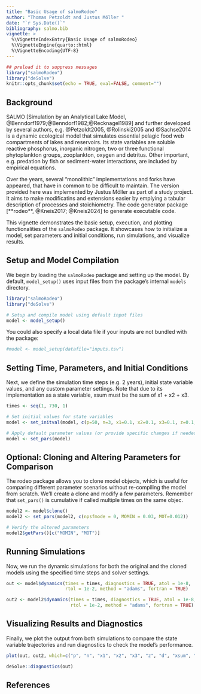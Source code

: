 ```yaml
---
title: "Basic Usage of salmoRodeo"
author: "Thomas Petzoldt and Justus Möller "
date: "`r Sys.Date()`"
bibliography: salmo.bib
vignette: >
  %\VignetteIndexEntry{Basic Usage of salmoRodeo}
  %\VignetteEngine{quarto::html}
  %\VignetteEncoding{UTF-8}
---
```


```r
## preload it to suppress messages
library("salmoRodeo")
library("deSolve")
knitr::opts_chunk$set(echo = TRUE, eval=FALSE, comment="")
```


## Background

SALMO [Simulation by an Analytical Lake Model, @Benndorf1979;@Benndorf1982;@Recknagel1989] and further developed by several authors, e.g. @Petzoldt2005, @Rolinski2005 and @Sachse2014 is a dynamic ecological model that simulates essential pelagic food web compartments of lakes and reservoirs. Its state variables are soluble reactive phosphorus, inorganic nitrogen, two or three functional phytoplankton groups, zooplankton, oxygen and detritus. Other important, e.g. predation by fish or sediment-water interactions, are  included by empirical equations.

Over the years, several "monolithic" implementations and forks have appeared, that have in common to be difficult to maintain. The version provided here was implemented by Justus Möller as part of a study project. It aims to make modificatins and extensions easier by emplying a tabular description of processes and stoichiometry. The code generator package [**rodeo**, @Kneis2017; @Kneis2024] to generate executable code.


This vignette demonstrates the basic setup, execution, and plotting functionalities of the `salmoRodeo` package. It showcases how to initialize a model, set parameters and initial conditions, run simulations, and visualize results.

## Setup and Model Compilation

We begin by loading the `salmoRodeo` package and setting up the model. By default, `model_setup()` uses input files from the package's internal `models` directory.

```r
library("salmoRodeo")
library("deSolve")

# Setup and compile model using default input files
model <- model_setup()
```


You could also specify a local data file if your inputs are not bundled with the package:

```r
#model <- model_setup(datafile="inputs.tsv")
```

## Setting Time, Parameters, and Initial Conditions

Next, we define the simulation time steps (e.g. 2 years), initial state variable values, and any custom parameter settings. Note that due to its implementation as a state variable, xsum must be the sum of x1 + x2 + x3.


```r
times <- seq(1, 730, 1)

# Set initial values for state variables
model <- set_initval(model, c(p=50, n=3, x1=0.1, x2=0.1, x3=0.1, z=0.1, d=1, xsum=0.3))

# Apply default parameter values (or provide specific changes if needed)
model <- set_pars(model)
```


## Optional: Cloning and Altering Parameters for Comparison

The rodeo package allows you to clone model objects, which is useful for comparing different parameter scenarios without re-compiling the model from scratch. We'll create a clone and modify a few parameters. Remember that `set_pars()` is cumulative if called multiple times on the same objec.


```r
model2 <- model$clone()
model2 <- set_pars(model2, c(npsfmode = 0, MOMIN = 0.03, MOT=0.012))

# Verify the altered parameters
model2$getPars()[c("MOMIN", "MOT")]
```

## Running Simulations

Now, we run the dynamic simulations for both the original and the cloned models using the specified time steps and solver settings.

```r
out <- model$dynamics(times = times, diagnostics = TRUE, atol = 1e-8,
                      rtol = 1e-2, method = "adams", fortran = TRUE)

out2 <- model2$dynamics(times = times, diagnostics = TRUE, atol = 1e-8,
                        rtol = 1e-2, method = "adams", fortran = TRUE)
```

## Visualizing Results and Diagnostics

Finally, we plot the output from both simulations to compare the state variable
trajectories and run diagnostics to check the model's performance.

```r
plot(out, out2, which=c("p", "n", "x1", "x2", "x3", "z", "d", "xsum", "pin"))
```

```r
deSolve::diagnostics(out)
```

## References
